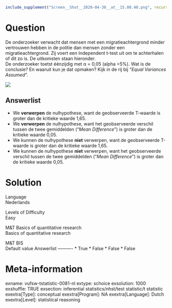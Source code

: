 ```r
include_supplement("Screen__Shot__2020-04-30__at__15.00.40.png", recursive = TRUE)
```

Question
========
De onderzoeker verwacht dat mensen met een migratieachtergrond minder
vertrouwen hebben in de politie dan mensen zonder een
migratieachtergrond. Zij voert een Independent t-test uit om te
achterhalen of dit zo is. De uitkomsten staan hieronder.  
De onderzoeker toetst éénzijdig met α = 0,05 (alpha =5%). Wat is de
conclusie? En waaruit kun je dat opmaken? Kijk in de rij bij “*Equal
Variances Assumed*”.  
  
![](Screen__Shot__2020-04-30__at__15.00.40.png)

Answerlist
----------
* We **verwerpen** de nulhypothese, want de geobserveerde T-waarde is
  groter dan de kritieke waarde 1,65.
* We **verwerpen** de nulhypothese, want het geobserveerde verschil tussen
  de twee gemiddelden ("*Mean Difference*") is groter dan de kritieke
  waarde 0,05.
* We kunnen de nulhypothese **niet** verwerpen, want de geobserveerde
  T-waarde is groter dan de kritieke waarde 1,65.
* We kunnen de nulhypothese **niet** verwerpen, want het geobserveerde
  verschil tussen de twee gemiddelden ("*Mean Difference*") is groter dan
  de kritieke waarde 0,05.

Solution
========











Language  
Nederlands

Levels of Difficulty  
Easy

M&T Basics of quantitative research  
Basics of quantitative research

M&T BIS  
Default value
Answerlist
----------
* True
* False
* False
* False

Meta-information
================
exname: vufsw-tstatistic-0081-nl
extype: schoice
exsolution: 1000
exshuffle: TRUE
exsection: inferential statistics/nhst/test statistic/t statistic
exextra[Type]: conceptual
exextra[Program]: NA
exextra[Language]: Dutch
exextra[Level]: statistical reasoning

